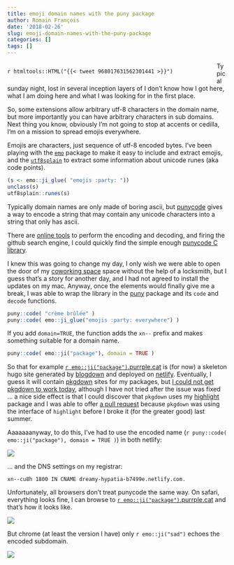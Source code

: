 ```yaml
---
title: emoji domain names with the puny package
author: Romain François
date: '2018-02-26'
slug: emoji-domain-names-with-the-puny-package
categories: []
tags: []
---
```


<div style="float: left; margin-right: 100px">
`r htmltools::HTML("{{< tweet 968017631562301441 >}}")`
</div>

Typical sunday night, lost in several inception layers of I don't know 
how I got here, what I am doing here and what I was looking for in the first place. 

So, some extensions allow arbitrary utf-8 characters in the domain name, but 
more importantly you can have arbitrary characters in sub domains. Next thing you 
know, obviously I'm not going to stop at accents or cedilla, I'm on a 
mission to spread emojis everywhere. 

Emojis are characters, just sequence of utf-8 encoded bytes. I've been 
playing with the [`emo`](https://github.com/hadley/emo) package to make it 
easy to include and extract emojis, and the 
[`utf8splain`](https://github.com/ThinkR-open/utf8splain) to extract some information 
about unicode runes (aka code points). 

<div style="clear: both" />

```r
(s <- emo::ji_glue( "emojis :party: "))
unclass(s)
utf8splain::runes(s)
```

Typically domain names are only made of boring ascii, but 
[punycode](https://en.wikipedia.org/wiki/Punycode) gives a way to encode a string
that may contain any unicode characters into a string that only has ascii. 

There are [online tools](https://www.punycoder.com) to perform the encoding
and decoding, and firing the github search engine, I could quickly find 
the simple enough [punycode C library](https://github.com/bnoordhuis/punycode). 

I knew this was going to change my day, I only wish we were able to open 
the door of my [coworking space](http://coworkinmontpellier.org) space
without the help of a locksmith, but I guess that's a story for another day, 
and I had not agreed to install the updates on my mac. Anyway, once the elements
would finally give me a break, I was able to wrap the library in the 
[puny](https://github.com/romainfrancois/puny) package and its `code` 
and `decode` functions. 

```r
puny::code( "crème brûlée" )
puny::code( emo::ji_glue("emojis :party: everywhere") )
```

If you add `domain=TRUE`, the function adds the `xn--` prefix and makes 
something suitable for a domain name. 

```r
puny::code( emo::ji("package"), domain = TRUE )
```

So that for example [`r emo::ji("package")`.purrple.cat](`r emo::ji("package")`.purrple.cat)
is (for now) a skeleton hugo site generated by [blogdown](https://bookdown.org/yihui/blogdown/)
and deployed on [netlify](https://www.netlify.com). Eventually, I guess 
it will contain [pkgdown](https://github.com/r-lib/pkgdown) sites for my 
packages, but [I could not get pkgdown to work today](https://github.com/r-lib/pkgdown/issues/520), 
although I have not tried after the issue was fixed ... <span class="note">a nice side effect is that 
I could discover that `pkgdown` uses my [highlight](https://github.com/romainfrancois/highlight)
package and I was able to offer [a pull request](https://github.com/r-lib/pkgdown/pull/523)
because `pkgdown` was using the interface of `highlight` before I 
broke it (for the greater good) last summer. </span>

Aaaaaaanyway, to do this, I've had to use the encoded name (`r puny::code( emo::ji("package"), domain = TRUE )`) in both netlify: 

![](/img/puny/netlify.png)

... and the DNS settings on my registrar: 

```
xn--cu8h 1800 IN CNAME dreamy-hypatia-b7499e.netlify.com.
```

Unfortunately, all browsers don't treat punycode the same way. On safari, 
everything looks fine, I can browse to 
[`r emo::ji("package")`.purrple.cat](`r emo::ji("package")`.purrple.cat)
and that's how it looks like. 

![](/img/puny/safari.png)

But chrome (at least the version I have) only `r emo::ji("sad")` echoes 
the encoded subdomain. 

![](/img/puny/chrome.png)

